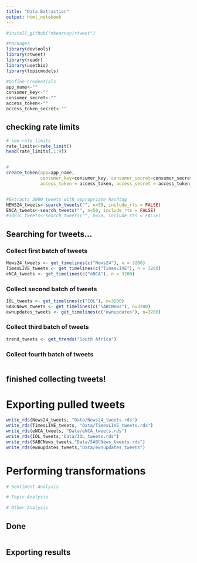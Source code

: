 ```yaml
---
title: "Data Extraction"
output: html_notebook
---
```


```r
#install_github("mkearney/rtweet")

#Packages
library(devtools)
library(rtweet)
library(readr)
library(usethis)
library(topicmodels)
```

```r

#Define credentials
app_name<-""
consumer_key<-""
consumer_secret<-""
access_token<-""
access_token_secret<-""


```

## checking rate limits
```r
# see rate limits
rate_limits<-rate_limit()
head(rate_limits[,1:4])
```

```r

```


```r
#
create_token(app=app_name,
             consumer_key=consumer_key, consumer_secret=consumer_secret,
             access_token = access_token, access_secret = access_token_secret)


#Extracts 3000 tweets with appropriate hashtag
NEWS24_tweets<-search_tweets("", n=50, include_rts = FALSE)
ENCA_tweets<-search_tweets("", n=50, include_rts = FALSE)
#TOPIC_tweets<-search_tweets("", n=50, include_rts = FALSE)

```

## Searching for tweets...
### Collect first batch of tweets
```r

News24_tweets <- get_timelines(c("News24"), n = 3200)
TimesLIVE_tweets <- get_timelines(c("TimesLIVE"), n = 3200)
eNCA_tweets <- get_timelines(c("eNCA"), n = 3200)

```

### Collect second batch of tweets
```r
IOL_tweets <- get_timelines(c("IOL"), n=3200)
SABCNews_tweets <- get_timelines(c("SABCNews"), n=3200)
ewnupdates_tweets <- get_timelines(c("ewnupdates"), n=3200)
```

### Collect third batch of tweets
```r
trend_tweets <- get_trends("South Africa")
```

### Collect fourth batch of tweets
```r

```

## finished collecting tweets!

# Exporting pulled tweets
```r
write_rds(News24_tweets, "Data/News24_tweets.rds")
write_rds(TimesLIVE_tweets, "Data/TimesLIVE_tweets.rds")
write_rds(eNCA_tweets, "Data/eNCA_tweets.rds")
write_rds(IOL_tweets,"Data/IOL_tweets.rds")
write_rds(SABCNews_tweets,"Data/SABCNews_tweets.rds")
write_rds(ewnupdates_tweets,"Data/ewnupdates_tweets")
```

# Performing transformations
```r
# Sentiment Analysis
```

```r
# Topic Analysis
```

```r
# Other Analysis
```

## Done
```r

```

## Exporting results
```r

```

